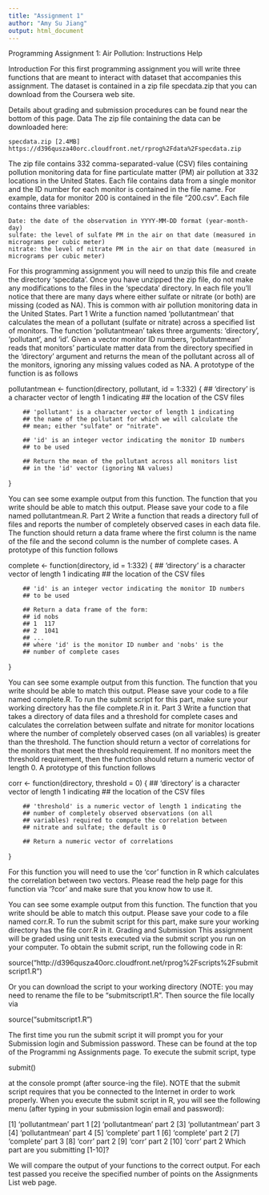 ```yaml
---
title: "Assignment 1"
author: "Amy Su Jiang"
output: html_document
---
```


Programming Assignment 1: Air Pollution: Instructions Help

Introduction
For this first programming assignment you will write three functions that are meant to interact with dataset that accompanies this assignment. The dataset is contained in a zip file specdata.zip that you can download from the Coursera web site.

Details about grading and submission procedures can be found near the bottom of this page.
Data
The zip file containing the data can be downloaded here:

    specdata.zip [2.4MB] https://d396qusza40orc.cloudfront.net/rprog%2Fdata%2Fspecdata.zip

The zip file contains 332 comma-separated-value (CSV) files containing pollution monitoring data for fine particulate matter (PM) air pollution at 332 locations in the United States. Each file contains data from a single monitor and the ID number for each monitor is contained in the file name. For example, data for monitor 200 is contained in the file "200.csv". Each file contains three variables:

    Date: the date of the observation in YYYY-MM-DD format (year-month-day)
    sulfate: the level of sulfate PM in the air on that date (measured in micrograms per cubic meter)
    nitrate: the level of nitrate PM in the air on that date (measured in micrograms per cubic meter)

For this programming assignment you will need to unzip this file and create the directory 'specdata'. Once you have unzipped the zip file, do not make any modifications to the files in the 'specdata' directory. In each file you'll notice that there are many days where either sulfate or nitrate (or both) are missing (coded as NA). This is common with air pollution monitoring data in the United States.
Part 1
Write a function named 'pollutantmean' that calculates the mean of a pollutant (sulfate or nitrate) across a specified list of monitors. The function 'pollutantmean' takes three arguments: 'directory', 'pollutant', and 'id'. Given a vector monitor ID numbers, 'pollutantmean' reads that monitors' particulate matter data from the directory specified in the 'directory' argument and returns the mean of the pollutant across all of the monitors, ignoring any missing values coded as NA. A prototype of the function is as follows

pollutantmean <- function(directory, pollutant, id = 1:332) {
        ## 'directory' is a character vector of length 1 indicating
        ## the location of the CSV files

        ## 'pollutant' is a character vector of length 1 indicating
        ## the name of the pollutant for which we will calculate the
        ## mean; either "sulfate" or "nitrate".

        ## 'id' is an integer vector indicating the monitor ID numbers
        ## to be used

        ## Return the mean of the pollutant across all monitors list
        ## in the 'id' vector (ignoring NA values)
}

You can see some example output from this function. The function that you write should be able to match this output. Please save your code to a file named pollutantmean.R.
Part 2
Write a function that reads a directory full of files and reports the number of completely observed cases in each data file. The function should return a data frame where the first column is the name of the file and the second column is the number of complete cases. A prototype of this function follows

complete <- function(directory, id = 1:332) {
        ## 'directory' is a character vector of length 1 indicating
        ## the location of the CSV files

        ## 'id' is an integer vector indicating the monitor ID numbers
        ## to be used
        
        ## Return a data frame of the form:
        ## id nobs
        ## 1  117
        ## 2  1041
        ## ...
        ## where 'id' is the monitor ID number and 'nobs' is the
        ## number of complete cases
}

You can see some example output from this function. The function that you write should be able to match this output. Please save your code to a file named complete.R. To run the submit script for this part, make sure your working directory has the file complete.R in it.
Part 3
Write a function that takes a directory of data files and a threshold for complete cases and calculates the correlation between sulfate and nitrate for monitor locations where the number of completely observed cases (on all variables) is greater than the threshold. The function should return a vector of correlations for the monitors that meet the threshold requirement. If no monitors meet the threshold requirement, then the function should return a numeric vector of length 0. A prototype of this function follows

corr <- function(directory, threshold = 0) {
        ## 'directory' is a character vector of length 1 indicating
        ## the location of the CSV files

        ## 'threshold' is a numeric vector of length 1 indicating the
        ## number of completely observed observations (on all
        ## variables) required to compute the correlation between
        ## nitrate and sulfate; the default is 0

        ## Return a numeric vector of correlations
}

For this function you will need to use the 'cor' function in R which calculates the correlation between two vectors. Please read the help page for this function via '?cor' and make sure that you know how to use it.

You can see some example output from this function. The function that you write should be able to match this output. Please save your code to a file named corr.R. To run the submit script for this part, make sure your working directory has the file corr.R in it.
Grading and Submission
This assignment will be graded using unit tests executed via the submit script you run on your computer. To obtain the submit script, run the following code in R:

source("http://d396qusza40orc.cloudfront.net/rprog%2Fscripts%2Fsubmitscript1.R")

Or you can download the script to your working directory (NOTE: you may need to rename the file to be "submitscript1.R". Then source the file locally via

source("submitscript1.R")

The first time you run the submit script it will prompt you for your Submission login and Submission password. These can be found at the top of the Programmi ng Assignments page. To execute the submit script, type

submit()

at the console prompt (after source-ing the file). NOTE that the submit script requires that you be connected to the Internet in order to work properly. When you execute the submit script in R, you will see the following menu (after typing in your submission login email and password):

[1] 'pollutantmean' part 1
[2] 'pollutantmean' part 2
[3] 'pollutantmean' part 3
[4] 'pollutantmean' part 4
[5] 'complete' part 1
[6] 'complete' part 2
[7] 'complete' part 3
[8] 'corr' part 2
[9] 'corr' part 2
[10] 'corr' part 2
Which part are you submitting [1-10]? 

We will compare the output of your functions to the correct output. For each test passed you receive the specified number of points on the Assignments List web page. 